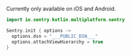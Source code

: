 <Note>

Currently only available on iOS and Android.

</Note>


```kotlin
import io.sentry.kotlin.multiplatform.sentry

Sentry.init { options ->
  options.dsn = "___PUBLIC_DSN___"
  options.attachViewHierarchy = true
}
```
